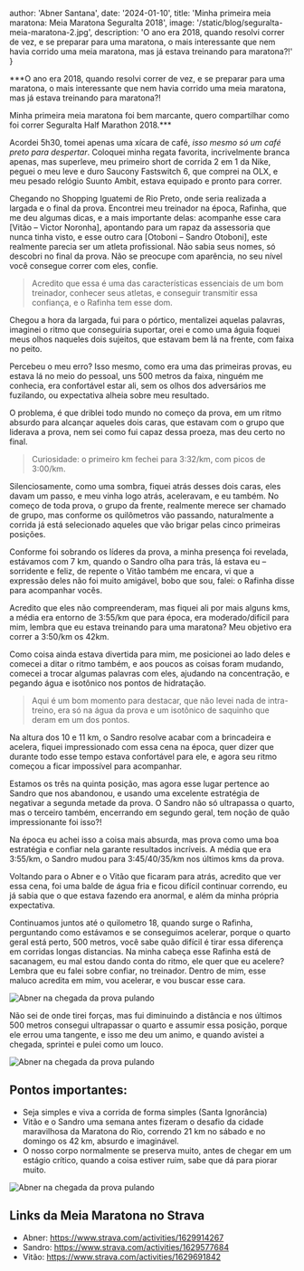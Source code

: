
  author: 'Abner Santana',
  date: '2024-01-10',
  title: 'Minha primeira meia maratona: Meia Maratona Seguralta 2018',
  image: '/static/blog/seguralta-meia-maratona-2.jpg',
  description: 'O ano era 2018, quando resolvi correr de vez, e se preparar para uma maratona, o mais interessante que nem havia corrido uma meia maratona, mas já estava treinando para maratona?!'
}


***O ano era 2018, quando resolvi correr de vez, e se preparar para uma maratona, o mais interessante que nem havia corrido uma meia maratona, mas já estava treinando para maratona?!

Minha primeira meia maratona foi bem marcante, quero compartilhar como foi correr Seguralta Half Marathon 2018.***


Acordei 5h30, tomei apenas uma xícara de café, *isso mesmo só um café preto para despertar*. Coloquei minha regata favorita, incrivelmente branca apenas, mas superleve, meu primeiro short de corrida 2 em 1 da Nike, peguei o meu leve e duro Saucony Fastswitch 6, que comprei na OLX, e meu pesado relógio Suunto Ambit, estava equipado e pronto para correr.

Chegando no Shopping Iguatemi de Rio Preto, onde seria realizada a largada e o final da prova. Encontrei meu treinador na época, Rafinha, que me deu algumas dicas, e a mais importante delas: acompanhe esse cara [Vitão – Victor Noronha], apontando para um rapaz da assessoria que nunca tinha visto, e esse outro cara [Otoboni – Sandro Otoboni], este realmente parecia ser um atleta profissional. Não sabia seus nomes, só descobri no final da prova.
 Não se preocupe com aparência, no seu nível você consegue correr com eles, confie.

>Acredito que essa é uma das características essenciais de um bom treinador, conhecer seus atletas, e conseguir transmitir essa confiança, e o Rafinha tem esse dom.

Chegou a hora da largada, fui para o pórtico, mentalizei aquelas palavras, imaginei o ritmo que conseguiria suportar, orei e como uma águia foquei meus olhos naqueles dois sujeitos, que estavam bem lá na frente, com faixa no peito.

Percebeu o meu erro? Isso mesmo, como era uma das primeiras provas, eu estava lá no meio do pessoal, uns 500 metros da faixa, ninguém me conhecia, era confortável estar ali, sem os olhos dos adversários me fuzilando, ou expectativa alheia sobre meu resultado.

O problema, é que driblei todo mundo no começo da prova, em um ritmo absurdo para alcançar aqueles dois caras, que estavam com o grupo que liderava a prova, nem sei como fui capaz dessa proeza, mas deu certo no final. 

>Curiosidade: o primeiro km fechei para 3:32/km, com picos de 3:00/km.

Silenciosamente, como uma sombra, fiquei atrás desses dois caras, eles davam um passo, e meu vinha logo atrás, aceleravam, e eu também. No começo de toda prova, o grupo da frente, realmente merece ser chamado de grupo, mas conforme os quilômetros vão passando, naturalmente a corrida já está selecionado aqueles que vão brigar pelas cinco primeiras posições.


Conforme foi sobrando os líderes da prova, a minha presença foi revelada, estávamos com 7 km, quando o Sandro olha para trás, lá estava eu – sorridente e feliz, de repente o Vitão também me encara, vi que a expressão deles não foi muito amigável, bobo que sou, falei: o Rafinha disse para acompanhar vocês.

Acredito que eles não compreenderam, mas fiquei ali por mais alguns kms, a média era entorno de 3:55/km que para época, era moderado/difícil para mim, lembra que eu estava treinando para uma maratona? Meu objetivo era correr a 3:50/km os 42km. 

Como coisa ainda estava divertida para mim, me posicionei ao lado deles e comecei a ditar o ritmo também, e aos poucos as coisas foram mudando, comecei a trocar algumas palavras com eles, ajudando na concentração, e pegando água e isotônico nos pontos de hidratação.


>Aqui é um bom momento para destacar, que não levei nada de intra-treino, era só na água da prova e um isotônico de saquinho que deram em um dos pontos.


Na altura dos 10 e 11 km, o Sandro resolve acabar com a brincadeira e acelera, fiquei impressionado com essa cena na época, quer dizer que durante todo esse tempo estava confortável para ele, e agora seu ritmo começou a ficar impossível para acompanhar.

Estamos os três na quinta posição, mas agora esse lugar pertence ao Sandro que nos abandonou, e usando uma excelente estratégia de negativar a segunda metade da prova. O Sandro não só ultrapassa o quarto, mas o terceiro também, encerrando em segundo geral, tem noção de quão impressionante foi isso?!

Na época eu achei isso a coisa mais absurda, mas prova como uma boa estratégia e confiar nela garante resultados incríveis. A média que era 3:55/km, o Sandro mudou para 3:45/40/35/km nos últimos kms da prova.

Voltando para o Abner e o Vitão que ficaram para atrás, acredito que ver essa cena, foi uma balde de água fria e ficou difícil continuar correndo, eu já sabia que o que estava fazendo era anormal, e além da minha própria expectativa.

Continuamos juntos até o quilometro 18, quando surge o Rafinha, perguntando como estávamos e se conseguimos acelerar, porque o quarto geral está perto, 500 metros, você sabe quão difícil é tirar essa diferença em corridas longas distancias.
Na minha cabeça esse Rafinha está de sacanagem, eu mal estou dando conta do ritmo, ele quer que eu acelere? Lembra que eu falei sobre confiar, no treinador. Dentro de mim, esse maluco acredita em mim, vou acelerar, e vou buscar esse cara.

<Image src={meia} alt="Abner na chegada da prova pulando" />

Não sei de onde tirei forças, mas fui diminuindo a distância e nos últimos 500 metros consegui ultrapassar o quarto e assumir essa posição, porque ele errou uma tangente, e isso me deu um animo, e quando avistei a chegada, sprintei e pulei como um louco.

<Image src={meia3} alt="Abner na chegada da prova pulando" />

## Pontos importantes:
- Seja simples e viva a corrida de forma simples (Santa Ignorância) 
- Vitão e o Sandro uma semana antes fizeram o desafio da cidade maravilhosa da Maratona do Rio, correndo 21 km no sábado e no domingo os 42 km, absurdo e imaginável.
- O nosso corpo normalmente se preserva muito, antes de chegar em um estágio crítico, quando a coisa estiver ruim, sabe que dá para piorar muito.

<Image src={meia2} alt="Abner na chegada da prova pulando" />

## Links da Meia Maratona no Strava
- Abner: https://www.strava.com/activities/1629914267
- Sandro: https://www.strava.com/activities/1629577684
- Vitão: https://www.strava.com/activities/1629691842
